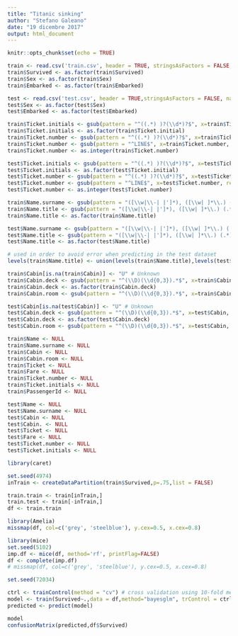 ```yaml
---
title: "Titanic sinking"
author: "Stefano Galeano"
date: "19 dicembre 2017"
output: html_document
---
```


```r
knitr::opts_chunk$set(echo = TRUE)
```

```r
train <- read.csv('train.csv', header = TRUE, stringsAsFactors = FALSE, na.strings = c(""))
train$Survived <- as.factor(train$Survived)
train$Sex <- as.factor(train$Sex)
train$Embarked <- as.factor(train$Embarked)

test <- read.csv('test.csv', header = TRUE,stringsAsFactors = FALSE, na.strings = c(""))
test$Sex <- as.factor(test$Sex)
test$Embarked <- as.factor(test$Embarked)
```
```r
train$Ticket.initials <- gsub(pattern = "^((.*) )?(\\d*)?$", x=train$Ticket, replacement="\\2")
train$Ticket.initials <- as.factor(train$Ticket.initial)
train$Ticket.number <- gsub(pattern = "^((.*) )?(\\d*)?$", x=train$Ticket, replacement="\\3")
train$Ticket.number <- gsub(pattern = "^LINE$", x=train$Ticket.number, replacement="0")
train$Ticket.number <- as.integer(train$Ticket.number)

test$Ticket.initials <- gsub(pattern = "^((.*) )?(\\d*)?$", x=test$Ticket, replacement="\\2")
test$Ticket.initials <- as.factor(test$Ticket.initial)
test$Ticket.number <- gsub(pattern = "^((.*) )?(\\d*)?$", x=test$Ticket, replacement="\\3")
test$Ticket.number <- gsub(pattern = "^LINE$", x=test$Ticket.number, replacement="0")
test$Ticket.number <- as.integer(test$Ticket.number)
```
```r
train$Name.surname <- gsub(pattern = "([\\w|\\-| |']*), ([\\w| ]*\\.) (.*)", x=train$Name, replacement="\\1", ignore.case=TRUE, perl = TRUE)
train$Name.title <- gsub(pattern = "([\\w|\\-| |']*), ([\\w| ]*\\.) (.*)", x=train$Name, replacement="\\2", ignore.case=TRUE, perl = TRUE)
train$Name.title <- as.factor(train$Name.title)

test$Name.surname <- gsub(pattern = "([\\w|\\-| |']*), ([\\w| ]*\\.) (.*)", x=test$Name, replacement="\\1", ignore.case=TRUE, perl = TRUE)
test$Name.title <- gsub(pattern = "([\\w|\\-| |']*), ([\\w| ]*\\.) (.*)", x=test$Name, replacement="\\2", ignore.case=TRUE, perl = TRUE)
test$Name.title <- as.factor(test$Name.title)

# used in order to avoid error when predicting in the test dataset
levels(train$Name.title) <- union(levels(train$Name.title),levels(test$Name.title))
```
```r
train$Cabin[is.na(train$Cabin)] <- "U" # Unknown
train$Cabin.deck <- gsub(pattern = "^(\\D)(\\d{0,3}).*$", x=train$Cabin, replacement="\\1", ignore.case=TRUE, perl = TRUE)
train$Cabin.deck <- as.factor(train$Cabin.deck)
train$Cabin.room <- gsub(pattern = "^(\\D)(\\d{0,3}).*$", x=train$Cabin, replacement="\\2", ignore.case=TRUE, perl = TRUE)

test$Cabin[is.na(test$Cabin)] <- "U" # Unknown
test$Cabin.deck <- gsub(pattern = "^(\\D)(\\d{0,3}).*$", x=test$Cabin, replacement="\\1", ignore.case=TRUE, perl = TRUE)
test$Cabin.deck <- as.factor(test$Cabin.deck)
test$Cabin.room <- gsub(pattern = "^(\\D)(\\d{0,3}).*$", x=test$Cabin, replacement="\\2", ignore.case=TRUE, perl = TRUE)
```
```r
train$Name <- NULL
train$Name.surname <- NULL
train$Cabin <- NULL
train$Cabin.room <- NULL
train$Ticket <- NULL
train$Fare <- NULL
train$Ticket.number <- NULL
train$Ticket.initials <- NULL
train$PassengerId <- NULL

test$Name <- NULL
test$Name.surname <- NULL
test$Cabin <- NULL
test$Cabin. <- NULL
test$Ticket <- NULL
test$Fare <- NULL
test$Ticket.number <- NULL
test$Ticket.initials <- NULL
```
```r
library(caret)

set.seed(4974)
inTrain <- createDataPartition(train$Survived,p=.75,list = FALSE)

train.train <- train[inTrain,]
train.test <- train[-inTrain,]
df <- train.train
```
```r
library(Amelia)
missmap(df, col=c('grey', 'steelblue'), y.cex=0.5, x.cex=0.8)
```
```r
library(mice)
set.seed(5102)
imp.df <- mice(df, method='rf', printFlag=FALSE)
df <- complete(imp.df)
# missmap(df, col=c('grey', 'steelblue'), y.cex=0.5, x.cex=0.8)
```
```r
set.seed(72034)

ctrl <- trainControl(method = "cv") # cross validation using 10-fold method
model <- train(Survived~.,data = df,method="bayesglm", trControl = ctrl)
predicted <- predict(model)

model
confusionMatrix(predicted,df$Survived)
```
